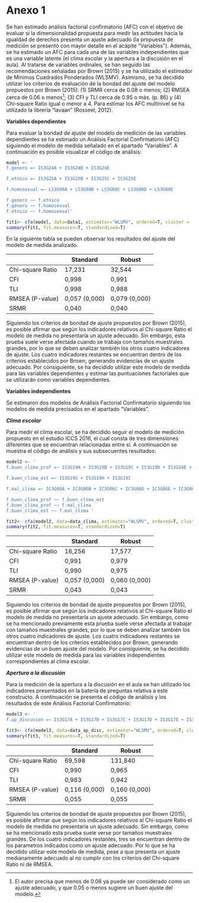 # Anexo 1 {-}

Se han estimado análisis factorial confirmatorio (AFC) con el objetivo de evaluar si la dimensionalidad propuesta para medir las actitudes hacia la igualdad de derechos presenta un ajuste adecuado (la propuesta de medición se presentó con mayor detalle en el acápite “Variables”). Además, se ha estimado un AFC para cada una de las variables independientes que es una variable latente (el clima escolar y la apertura a la discusión en el aula). Al tratarse de variables ordinales, se han seguido las recomendaciones señaladas por Brown (2015) y se ha utilizado el estimador de Mínimos Cuadrados Ponderados (WLSMV). Asimismo, se ha decidido utilizar los criterios de evaluación de la bondad del ajuste del modelo propuestos por Brown (2015): (1) SRMR cerca de 0.08 o menos; (2) RMSEA cerca de 0.06 o menos[^10]; (3) CFI y TLI cerca de 0.95 o más. (p. 86) y (4) Chi-square Ratio igual o menor a 4. Para estimar los AFC multinivel se ha utilizado la librería “lavaan” (Rosseel, 2012).

[^10]: El autor precisa que menos de 0.08 ya puede ser considerado como un ajuste adecuado, y que 0.05 o menos sugiere un buen ajuste del modelo. 

\newpage

**Variables dependientes**

Para evaluar la bondad de ajuste del modelo de medición de las variables dependientes se ha estimado un Análisis Factorial Confirmatorio (AFC) siguiendo el modelo de medida señalado en el apartado "Variables". A continuación es posible visualizar el código de análisis:

```r
model <- '
f.genero =~ IS3G24A + IS3G24B + IS3G24E 

f.etnico =~ IS3G25A + IS3G25B + IS3G25C + IS3G25E

f.homosexual =~ LS3G08A + LS3G08B + LS3G08C + LS3G08D + LS3G08E

f.genero ~~ f.etnico 
f.genero ~~ f.homosexual
f.etnico ~~ f.homosexual'

fit1<- cfa(model, data=data1, estimator="WLSMV", ordered=T, cluster = 'idschool')
summary(fit1, fit.measures=T, standardized=T)
```

En la siguiente tabla se pueden observar los resultados del ajuste del modelo de medida analizado. 

|                       	| Standard        	| Robust           	|
|-----------------------	|-----------------	|------------------	|
| Chi-square Ratio      	| 17,231          	| 32,544           	|
| CFI                   	| 0,998           	| 0,991            	|
| TLI                   	| 0,998           	| 0,988            	|
| RMSEA (P-value)       	| 0,057 (0,000)   	| 0,079 (0,000)    	|
| SRMR                    | 0,040             | 0,040             |

Siguiendo los criterios de bondad de ajuste propuestos por Brown (2015), es posible afirmar que según los indicadores relativos al Chi-square Ratio el modelo de medida no presentaría un ajuste adecuado. Sin embargo, esta prueba suele verse afectada cuando se trabaja con tamaños muestrales grandes, por lo que se deben analizar también los otros cuatro indicadores de ajuste. Los cuatro indicadores restantes se encuentran dentro de los criterios establecidos por Brown, generando evidencias de un ajuste adecuado. Por consiguiente, se ha decidido utilizar este modelo de medida para las variables dependientes y estimar las puntuaciones factoriales que se utilizarán como variables dependientes.

**Variables independientes**

Se estimaron dos modelos de Análisis Factorial Confirmatorio siguiendo los modelos de medida precisados en el apartado "Variables". 

**_Clima escolar_**

Para medir el clima escolar, se ha decidido seguir el modelo de medición propuesto en el estudio ICCS 2016, el cual consta de tres dimensiones diferentes que se encuentran relacionadas entre sí. A continuación se muestra el código de análisis y sus subsecuentes resultados:

```r
model2 <- '
f.buen_clima_prof =~ IS3G19A + IS3G19B + IS3G19C + IS3G19D + IS3G19E + IS3G19F 

f.buen_clima_est =~ IS3G19G + IS3G19H + IS3G19I

f.mal_clima =~ IC3G06A + IC3G06B + IC3G06C + IC3G06D + IC3G06E + IC3G06F

f.buen_clima_prof ~~ f.buen_clima_est 
f.buen_clima_prof ~~ f.mal_clima  
f.buen_clima_est ~~ f.mal_clima '

fit2<- cfa(model2, data=data_clima, estimator="WLSMV", ordered=T, cluster = 'idschool')
summary(fit2, fit.measures=T, standardized=T)
```

|                       	| Standard        	| Robust           	|
|-----------------------	|-----------------	|------------------	|
| Chi-square Ratio      	| 16,256            | 17,577          	|
| CFI                   	| 0,991           	| 0,979            	|
| TLI                   	| 0,990           	| 0,975            	|
| RMSEA (P-value)       	| 0,057 (0,000)   	| 0,060 (0,000)    	|
| SRMR                    | 0,043             | 0,043             |

Siguiendo los criterios de bondad de ajuste propuestos por Brown (2015), es posible afirmar que según los indicadores relativos al Chi-square Ratio el modelo de medida no presentaría un ajuste adecuado. Sin embargo, como se ha mencionado previamente esta prueba suele verse afectada al trabajar con tamaños muestrales grandes, por lo que se deben analizar también los otros cuatro indicadores de ajuste. Los cuatro indicadores restantes se encuentran dentro de los criterios establecidos por Brown, generando evidencias de un buen ajuste del modelo. Por consiguiente, se ha decidido utilizar este modelo de medida para las variables independientes correspondientes al clima escolar.

**_Apertura a la discusión_**

Para la medición de la apertura a la discusión en el aula se han utilizado los indicadores presentados en la batería de preguntas relativa a este constructo. A continuación se presenta el código de análisis y los resultados de este Análisis Factorial Confirmatorio:

```r
model3 <- '
f.ap_discusion =~ IS3G17A + IS3G17B + IS3G17C + IS3G17D + IS3G17E + IS3G17F'

fit3<- cfa(model3, data=data_ap_disc, estimator="WLSMV", ordered=T, cluster = 'idschool')
summary(fit3, fit.measures=T, standardized=T)
```

|                       	| Standard        	| Robust           	|
|-----------------------	|-----------------	|------------------	|
| Chi-square Ratio      	| 69,598            | 131,840          	|
| CFI                   	| 0,990           	| 0,965            	|
| TLI                   	| 0,983            	| 0,942            	|
| RMSEA (P-value)       	| 0,116 (0,000)   	| 0,160 (0,000)    	|
| SRMR                    | 0,055             | 0,055             |

Siguiendo los criterios de bondad de ajuste propuestos por Brown (2015), es posible afirmar que según los indicadores relativos al Chi-square Ratio el modelo de medida no presentaría un ajuste adecuado. Sin embargo, como se ha mencionado esta prueba suele verse por tamaños muestrales grandes. De los cuatro indicadores restantes, tres se encuentran dentro de los parametros indicados como un ajuste adecuado. Por lo que se ha decidido utilizar este modelo de medida, pese a que presenta un ajuste medianamente adecuado al no cumplir con los criterios del Chi-square Ratio ni de RMSEA.
